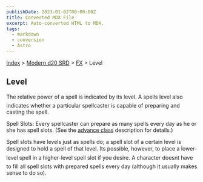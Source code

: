 ```yaml
---
publishDate: 2023-01-02T00:00:00Z
title: Converted MDX File
excerpt: Auto-converted HTML to MDX.
tags:
  - markdown
  - conversion
  - Astro
---
```


[Index](-index) > [Modern d20 SRD](modern-d20-srd-index) > [FX](modern-d20-srd-fx-index) > Level

## Level

The relative power of a spell is indicated by its level. A spells level also indicates whether a particular spellcaster is capable of preparing and casting the spell.

Spell Slots: Every spellcaster can prepare as many spells every day as he or she has spell slots. (See the [advance
class](modern-d20-srd-classes-advanced-index) description for details.)

Spell slots have levels just as spells do; a spell slot of a certain level is designed to hold a spell of that level. Its possible, however, to place a lower-level spell in a higher-level spell slot if you desire. A character doesnt have to fill all spell slots with prepared spells every day (although it usually makes sense to do so).
